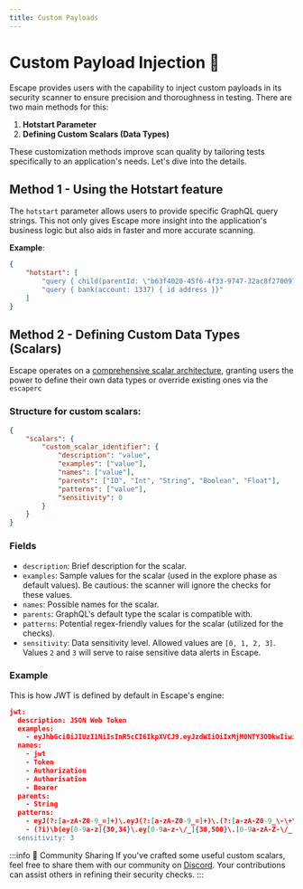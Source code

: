 ```yaml
---
title: Custom Payloads
---
```


# Custom Payload Injection 💉

Escape provides users with the capability to inject custom payloads in its security scanner to ensure precision and thoroughness in testing. There are two main methods for this:

1. **Hotstart Parameter**
2. **Defining Custom Scalars (Data Types)**

These customization methods improve scan quality by tailoring tests specifically to an application's needs. Let's dive into the details.

## Method 1 - Using the Hotstart feature

The `hotstart` parameter allows users to provide specific GraphQL query strings. This not only gives Escape more insight into the application's business logic but also aids in faster and more accurate scanning. 

**Example**:

```json
{
    "hotstart": [
        "query { child(parentId: \"b63f4020-45f6-4f33-9747-32ac8f270097\" ) { id name birthdate }}",
        "query { bank(account: 1337) { id address }}"
    ]
}
```

## Method 2 - Defining Custom Data Types (Scalars)

Escape operates on a [comprehensive scalar architecture](/advanced-usage/data-types-reference), granting users the power to define their own data types or override existing ones via the `escaperc`

### Structure for custom scalars:
```json
{
    "scalars": {
        "custom_scalar_identifier": { 
            "description": "value",
            "examples": ["value"],
            "names": ["value"],
            "parents": ["ID", "Int", "String", "Boolean", "Float"],
            "patterns": ["value"],
            "sensitivity": 0
        }
    }
}
```

### Fields

- `description`: Brief description for the scalar.
- `examples`: Sample values for the scalar (used in the explore phase as default values). Be cautious: the scanner will ignore the checks for these values.
- `names`: Possible names for the scalar.
- `parents`: GraphQL's default type the scalar is compatible with.
- `patterns`: Potential regex-friendly values for the scalar (utilized for the checks).
- `sensitivity`: Data sensitivity level. Allowed values are `[0, 1, 2, 3]`. Values `2` and `3` will serve to raise sensitive data alerts in Escape.


### Example

This is how JWT is defined by default in Escape's engine: 

```json 
jwt:
  description: JSON Web Token
  examples:
    - eyJhbGciOiJIUzI1NiIsInR5cCI6IkpXVCJ9.eyJzdWIiOiIxMjM0NTY3ODkwIiwibmFtZSI6IkpvaG4gRG9lIiwiaWF0IjoxNTE2MjM5MDIyfQ.SflKxwRJSMeKKF2QT4fwpMeJf36POk6yJV_adQssw5c
  names:
    - jwt
    - Token
    - Authorization
    - Authorisation
    - Bearer
  parents:
    - String
  patterns:
    - eyJ(?:[a-zA-Z0-9_=]+)\.eyJ(?:[a-zA-Z0-9_=]+)\.(?:[a-zA-Z0-9_\-\+\/=]*)
    - (?i)\b(ey[0-9a-z]{30,34}\.ey[0-9a-z-\/_]{30,500}\.[0-9a-zA-Z-\/_]{10,200}={0,2})(?:['|\"|\n|\r|\s|\x60|;]|$)
  sensitivity: 3
  ```


:::info 🤖 Community Sharing
If you've crafted some useful custom scalars, feel free to share them with our community on [Discord](https://discord.escape.tech/). Your contributions can assist others in refining their security checks.
:::


